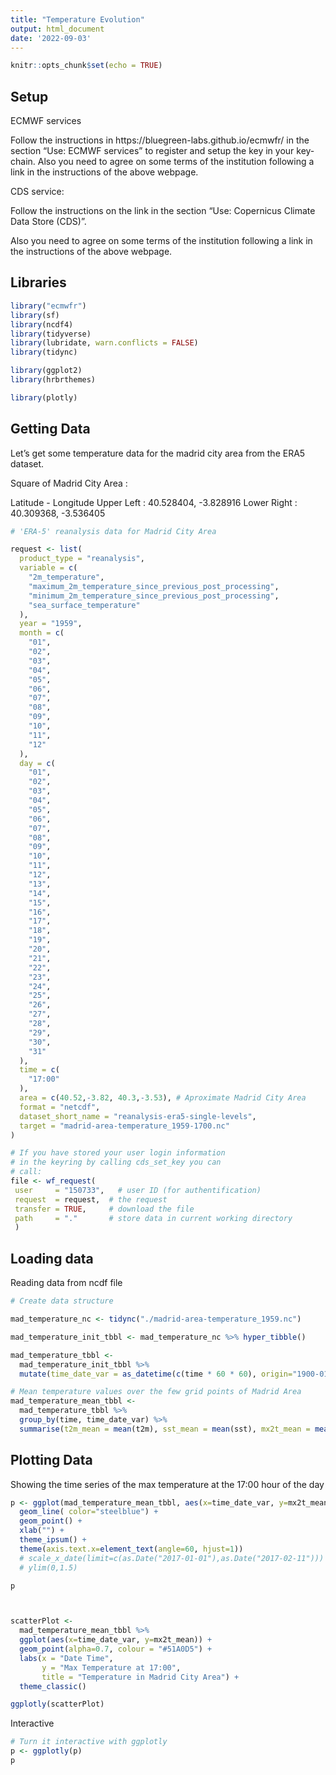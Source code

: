 ```yaml
---
title: "Temperature Evolution"
output: html_document
date: '2022-09-03'
---
```


```r
knitr::opts_chunk$set(echo = TRUE)
```

## Setup 

ECMWF services

Follow the instructions in https://bluegreen-labs.github.io/ecmwfr/  in the section "Use: ECMWF services" to register and setup the key in your key-chain.
Also you need to agree on some terms of the institution following a link in the instructions of the above webpage.

CDS service:

Follow the instructions on the link in the section "Use: Copernicus Climate Data Store (CDS)".

Also you need to agree on some terms of the institution following a link in the instructions of the above webpage.

## Libraries

```r

library("ecmwfr")
library(sf)
library(ncdf4)
library(tidyverse)
library(lubridate, warn.conflicts = FALSE)
library(tidync)

library(ggplot2)
library(hrbrthemes)

library(plotly)

```

## Getting Data

Let's get some temperature data for the madrid city area from the ERA5 dataset.

Square of Madrid City Area :

Latitude - Longitude
Upper Left  : 40.528404,    -3.828916
Lower Right : 40.309368,    -3.536405


```r

# 'ERA-5' reanalysis data for Madrid City Area

request <- list(
  product_type = "reanalysis",
  variable = c(
    "2m_temperature",
    "maximum_2m_temperature_since_previous_post_processing",
    "minimum_2m_temperature_since_previous_post_processing",
    "sea_surface_temperature"
  ),
  year = "1959",
  month = c(
    "01",
    "02",
    "03",
    "04",
    "05",
    "06",
    "07",
    "08",
    "09",
    "10",
    "11",
    "12"
  ),
  day = c(
    "01",
    "02",
    "03",
    "04",
    "05",
    "06",
    "07",
    "08",
    "09",
    "10",
    "11",
    "12",
    "13",
    "14",
    "15",
    "16",
    "17",
    "18",
    "19",
    "20",
    "21",
    "22",
    "23",
    "24",
    "25",
    "26",
    "27",
    "28",
    "29",
    "30",
    "31"
  ),
  time = c(
    "17:00"
  ),
  area = c(40.52,-3.82, 40.3,-3.53), # Aproximate Madrid City Area
  format = "netcdf",
  dataset_short_name = "reanalysis-era5-single-levels",
  target = "madrid-area-temperature_1959-1700.nc"
)

# If you have stored your user login information
# in the keyring by calling cds_set_key you can
# call:
file <- wf_request(
 user     = "150733",   # user ID (for authentification)
 request  = request,  # the request
 transfer = TRUE,     # download the file
 path     = "."       # store data in current working directory
 )

```

## Loading data

Reading data from ncdf file

```r

# Create data structure

mad_temperature_nc <- tidync("./madrid-area-temperature_1959.nc")

mad_temperature_init_tbbl <- mad_temperature_nc %>% hyper_tibble()

mad_temperature_tbbl <- 
  mad_temperature_init_tbbl %>%
  mutate(time_date_var = as_datetime(c(time * 60 * 60), origin="1900-01-01"))

# Mean temperature values over the few grid points of Madrid Area
mad_temperature_mean_tbbl <- 
  mad_temperature_tbbl %>%
  group_by(time, time_date_var) %>%
  summarise(t2m_mean = mean(t2m), sst_mean = mean(sst), mx2t_mean = mean(mx2t), mn2t_mean = mean(mn2t), n = n())

```


## Plotting Data

Showing the time series of the max temperature at the 17:00 hour of the day

```r

p <- ggplot(mad_temperature_mean_tbbl, aes(x=time_date_var, y=mx2t_mean)) +
  geom_line( color="steelblue") + 
  geom_point() +
  xlab("") +
  theme_ipsum() +
  theme(axis.text.x=element_text(angle=60, hjust=1))
  # scale_x_date(limit=c(as.Date("2017-01-01"),as.Date("2017-02-11"))) +
  # ylim(0,1.5)

p



scatterPlot <- 
  mad_temperature_mean_tbbl %>% 
  ggplot(aes(x=time_date_var, y=mx2t_mean)) + 
  geom_point(alpha=0.7, colour = "#51A0D5") + 
  labs(x = "Date Time", 
       y = "Max Temperature at 17:00",
       title = "Temperature in Madrid City Area") +
  theme_classic()

ggplotly(scatterPlot)
```
Interactive


```r

# Turn it interactive with ggplotly
p <- ggplotly(p)
p

```



